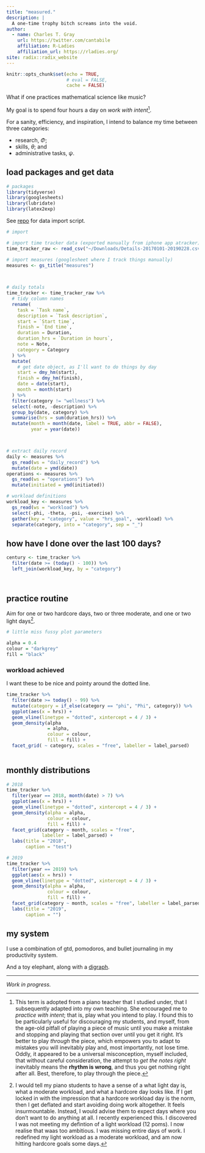 ```yaml
---
title: "measured."
description: |
  A one-time trophy bitch screams into the void.
author: 
  - name: Charles T. Gray
    url: https://twitter.com/cantabile
    affiliation: R-Ladies
    affiliation_url: https://rladies.org/
site: radix::radix_website
---
```



```r
knitr::opts_chunk$set(echo = TRUE, 
                      # eval = FALSE, 
                      cache = FALSE)
```

What if one practices mathematical science like music?

My goal is to spend four hours a day on *work with intent*[^1].

For a sanity, efficiency, and inspiration, I intend to balance my time between three categories: 

- research, $\Phi$; 
- skills, $\theta$; and 
- administrative tasks, $\psi$.


## load packages and get data

```r
# packages
library(tidyverse)
library(googlesheets)
library(lubridate)
library(latex2exp)

```

See [repo](https://github.com/softloud/measured/blob/master/index.Rmd) for data import script.

```r
# import

# import time tracker data (exported manually from iphone app atracker)
time_tracker_raw <- read_csv("~/Downloads/Details-20170101-20190228.csv")

# import measures (googlesheet where I track things manually)
measures <- gs_title("measures")

 
```


```r

# daily totals
time_tracker <- time_tracker_raw %>%
  # tidy column names
  rename(
    task = `Task name`,
    description = `Task description`,
    start = `Start time`,
    finish = `End time`,
    duration = Duration,
    duration_hrs = `Duration in hours`,
    note = Note,
    category = Category
  ) %>%
  mutate(
    # get date object, as I'll want to do things by day
    start = dmy_hm(start),
    finish = dmy_hm(finish),
    date = date(start),
    month = month(start)
  ) %>%
  filter(category != "wellness") %>%
  select(-note, -description) %>%
  group_by(date, category) %>%
  summarise(hrs = sum(duration_hrs)) %>%
  mutate(month = month(date, label = TRUE, abbr = FALSE),
         year = year(date))



# extract daily record
daily <- measures %>%
  gs_read(ws = "daily_record") %>%
  mutate(date = ymd(date))
operations <- measures %>%
  gs_read(ws = "operations") %>%
  mutate(initiated = ymd(initiated))

# workload definitions
workload_key <- measures %>%
  gs_read(ws = "workload") %>%
  select(-phi, -theta, -psi, -exercise) %>%
  gather(key = "category", value = "hrs_goal", -workload) %>%
  separate(category, into = "category", sep = "_")


```

## how have I done over the last 100 days? 

```r
century <- time_tracker %>%
  filter(date >= (today() - 100)) %>%
  left_join(workload_key, by = "category")




```


## practice routine

Aim for one or two hardcore days, two or three moderate, and one or two light days[^2]. 

```r


# little miss fussy plot parameters

alpha = 0.4
colour = "darkgrey"
fill = "black"

```


### workload achieved

I want these to be nice and pointy around the dotted line.
                   
```r
time_tracker %>%
  filter(date >= today() - 99) %>% 
  mutate(category = if_else(category == "phi", "Phi", category)) %>% 
  ggplot(aes(x = hrs)) +
  geom_vline(linetype = "dotted", xintercept = 4 / 3) +
  geom_density(alpha 
               = alpha,
               colour = colour,
               fill = fill) +
  facet_grid( ~ category, scales = "free", labeller = label_parsed) 
  
```



## monthly distributions 


```r

# 2018
time_tracker %>%
  filter(year == 2018, month(date) > 7) %>%
  ggplot(aes(x = hrs)) +
  geom_vline(linetype = "dotted", xintercept = 4 / 3) +
  geom_density(alpha = alpha,
               colour = colour,
               fill = fill) +
  facet_grid(category ~ month, scales = "free", 
             labeller = label_parsed) +
  labs(title = "2018",
       caption = "test")

# 2019
time_tracker %>%
  filter(year == 2019) %>%
  ggplot(aes(x = hrs)) +
  geom_vline(linetype = "dotted", xintercept = 4 / 3) +
  geom_density(alpha = alpha,
               colour = colour,
               fill = fill) +
  facet_grid(category ~ month, scales = "free", labeller = label_parsed) +
  labs(title = "2019",
       caption = "")

```


## my system

I use a combination of gtd, pomodoros, and bullet journaling in my productivity system.

And a toy elephant, along with a [digraph](https://en.wikipedia.org/wiki/Directed_graph).

***

*Work in progress.*

[^1]: This term is adopted from a piano teacher that I studied under, that I subsequently adapted into my own teaching. She encouraged me to *practice with intent*; that is, play what you intend to play. I found this to be particularly useful for discouraging my students, and myself, from the age-old pitfall of playing a piece of music until you make a mistake and stopping and playing that section over until you get it right. It's better to play *through* the piece, which empowers you to adapt to mistakes you will inevitably play and, most importantly, not lose time. Oddly, it appeared to be a universal misconception, myself included, that without careful consideration, the attempt to *get the notes right* inevitably means the **rhythm is wrong**, and thus you get nothing right after all. Best, therefore, to play through the piece.    


[^2]: I would tell my piano students to have a sense of a what light day is, what a moderate workload, and what a hardcore day looks like. If I get locked in with the impression that a hardcore workload day is the norm, then I get deflated and start avoiding doing work altogether. It feels insurmountable. Instead, I would advise them to expect days where you don't want to do anything at all. I recently experienced this. I discovered I was not meeting my defintion of a light workload (12 poms). I now realise that waas too ambitious. I was missing entire days of work. I redefined my light workload as a moderate workload, and am now hitting hardcore goals some days. 
